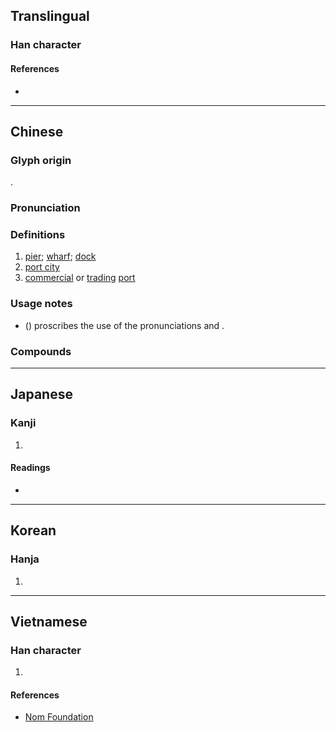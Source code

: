 {{character info/new}}
==Translingual==

===Han character===
{{Han char|rn=32|rad=土|as=08|sn=11|four=47147|canj=GHRJ|ids=⿰土阜}}

====References====
* {{Han ref|kx=0230.220|dkj=05161|dj=0466.300|hdz=10454.060|uh=57E0|ud=22496|bh=B0F0|bd=45296}}

----

==Chinese==
{{zh-forms|alt=⿱⿰土𠂤十}}

===Glyph origin===
{{Han etym}}
{{Han compound|土|阜|ls=psc|c1=s|c2=p|t1=earth}}.

===Pronunciation===
{{zh-pron
|m=bù,fù,1nb=standard in Mainland,1nc=standard in Taiwan,2nb=variant in Mainland,2nc=variant in Taiwan
|c=fau6,bou6
|h=pfs=
|md=
|mn=po͘
|w=
|mc=
|oc=y
|cat=n
}}

===Definitions===
{{zh-hanzi}}

# [[pier]]; [[wharf]]; [[dock]]
# [[port city]]
# [[commercial]] or [[trading]] [[port]]

===Usage notes===
* ''{{w|Xiandai Hanyu Guifan Cidian}}'' ({{w2|zh|pref=《|现代汉语规范词典|suf=》}}) proscribes the use of the pronunciations {{m|cmn|fù}} and {{m|cmn|fǔ}}.

===Compounds===
{{zh-der|華埠:Chinatown|商埠|外埠|埠稅|埠頭|港埠|本埠|河埠|船埠|橫埠|官埠橋|李埠|倉埠|埠河|長江埠|宋埠|草埠湖|下查埠}}

----

==Japanese==

===Kanji===
{{ja-kanji|grade=|rs=土08}}

# {{defn|lang=ja|sort=土08}}

====Readings====
* {{ja-readings
|goon=ぶ
|kanon=ほ
|kanyoon=ふ
|kun=つか-, はとば-
}}

----

==Korean==

===Hanja===
{{ko-hanja|hangeul=부|rv=bu|mr=pu}}

# {{defn|lang=ko|sort=土08}}

----

==Vietnamese==

===Han character===
{{vi-hantu|[[phụ]]|rs=土08}}

# {{defn|lang=vi|sort=土08}}

====References====
* [http://nomfoundation.org/common/nom_details.php?codepoint=57e0 Nom Foundation]